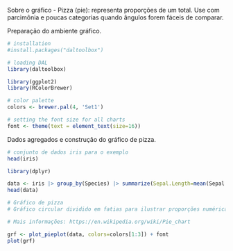 Sobre o gráfico
- Pizza (pie): representa proporções de um total. Use com parcimônia e poucas categorias quando ângulos forem fáceis de comparar.

Preparação do ambiente gráfico.
```r
# installation 
#install.packages("daltoolbox")

# loading DAL
library(daltoolbox) 
```

```r
library(ggplot2)
library(RColorBrewer)

# color palette
colors <- brewer.pal(4, 'Set1')

# setting the font size for all charts
font <- theme(text = element_text(size=16))
```

Dados agregados e construção do gráfico de pizza.
```r
# conjunto de dados iris para o exemplo
head(iris)
```

```r
library(dplyr)

data <- iris |> group_by(Species) |> summarize(Sepal.Length=mean(Sepal.Length))
head(data)
```

```r
# Gráfico de pizza
# Gráfico circular dividido em fatias para ilustrar proporções numéricas.

# Mais informações: https://en.wikipedia.org/wiki/Pie_chart

grf <- plot_pieplot(data, colors=colors[1:3]) + font
plot(grf)
```
